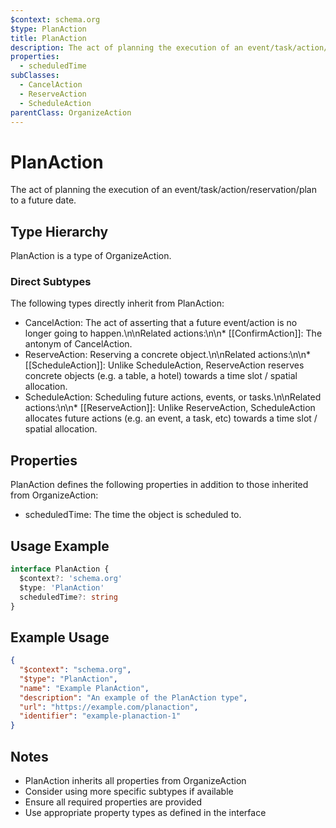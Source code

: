 ```yaml
---
$context: schema.org
$type: PlanAction
title: PlanAction
description: The act of planning the execution of an event/task/action/reservation/plan to a future date.
properties:
  - scheduledTime
subClasses:
  - CancelAction
  - ReserveAction
  - ScheduleAction
parentClass: OrganizeAction
---
```


# PlanAction

The act of planning the execution of an event/task/action/reservation/plan to a future date.

## Type Hierarchy

PlanAction is a type of OrganizeAction.

### Direct Subtypes

The following types directly inherit from PlanAction:

- CancelAction: The act of asserting that a future event/action is no longer going to happen.\n\nRelated actions:\n\n* [[ConfirmAction]]: The antonym of CancelAction.
- ReserveAction: Reserving a concrete object.\n\nRelated actions:\n\n* [[ScheduleAction]]: Unlike ScheduleAction, ReserveAction reserves concrete objects (e.g. a table, a hotel) towards a time slot / spatial allocation.
- ScheduleAction: Scheduling future actions, events, or tasks.\n\nRelated actions:\n\n* [[ReserveAction]]: Unlike ReserveAction, ScheduleAction allocates future actions (e.g. an event, a task, etc) towards a time slot / spatial allocation.

## Properties

PlanAction defines the following properties in addition to those inherited from OrganizeAction:

- scheduledTime: The time the object is scheduled to.

## Usage Example

```typescript
interface PlanAction {
  $context?: 'schema.org'
  $type: 'PlanAction'
  scheduledTime?: string
}
```

## Example Usage

```json
{
  "$context": "schema.org",
  "$type": "PlanAction",
  "name": "Example PlanAction",
  "description": "An example of the PlanAction type",
  "url": "https://example.com/planaction",
  "identifier": "example-planaction-1"
}
```

## Notes

- PlanAction inherits all properties from OrganizeAction
- Consider using more specific subtypes if available
- Ensure all required properties are provided
- Use appropriate property types as defined in the interface
